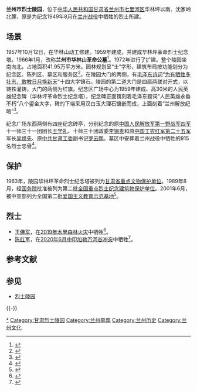 {{coord|36.03870|103.79686|display=title}}
{{文物保护单位
|名称 = 华林坪革命烈士纪念塔
|图片 = 
|说明 = 
|级别 = 省级文物保护单位
|省名 = 甘肃省
|市/县名 = 
|所在 = 兰州市七里河区
|坐标 =<!-- 请使用{{Coord}}模板 -->
|分类 = 近现代重要史迹及代表性建筑
|时代 = 
|编号 = 
|登录 = 
}}
'''兰州市烈士陵园'''，位于[[中华人民共和国|中华人民共和国]][[甘肃省|甘肃省]][[兰州市|兰州市]][[七里河区|七里河区]]华林坪以南、沈家岭北麓，原是为纪念1949年8月在[[兰州战役|兰州战役]]中牺牲的烈士所建。

== 场景 ==
1957年10月12日，在华林山动工修建。1959年建成，并建成华林坪革命烈士纪念塔。1966年1月，改称'''兰州市华林山革命公墓'''<ref>{{Cite book|title=甘肃省志 第2卷 大事记|last=甘肃省地方史志编纂委员会编纂|publisher=兰州：[[甘肃人民出版社|甘肃人民出版社]]|year=2017.11|isbn=978-7-226-05142-9|pages=374}}</ref>。1972年进行了扩建。整个陵园坐南向北，占地面积41.95万平方米。园林规划呈“士”字形，建筑布局按功能划分为纪念区、陈列区、墓区和服务区<ref>{{Cite book|title=中国革命烈士园林|last=孙峻亭主编|publisher=北京：[[北京出版社|北京出版社]]|year=1993.07|isbn=7-200-02119-9|pages=380-381}}</ref>。在陵园大门的两侧，有[[毛泽东诗词|毛泽东诗词]]“[[七律·到韶山|为有牺牲多壮志，敢教日月换新天]]”十四大字镶石。陵园的第二道大门是四扇两联对开式，以铸铁灌铸，大门的两侧为红旗。纪念区广场中心为1959年建成、高30米的人民英雄纪念碑（华林坪革命烈士纪念塔），纪念碑正面镌刻着毛泽东题词“人民英雄永垂不朽”八个鎏金大字，碑的下端采用汉白玉大理石镶嵌而成，上面刻着“兰州解放纪略”<ref>{{Cite book|title=中华圣地 全国爱国主义教育示范基地巡礼|last=中共江西省委宣传部，江西省精神文明建设指导委员会办公室，江西画报社主编|publisher=南昌：江西教育出版社|year=2002.09|isbn=7-5392-3860-7|pages=280}}</ref>。

纪念广场东西两侧有四座纪念碑亭，分别纪念的原[[中国人民解放军第一野战军|中国人民解放军第一野战军]][[中国人民解放军第四军|四军]]十一师三十一团团长[[王学礼|王学礼]]、十师三十团政委[[李锡贵|李锡贵]]和原[[中国工农红军第二十五军|中国工农红军第二十五军]]军长[[吴焕先|吴焕先]]、原[[中共甘肃省委|中共甘肃工委]]副书记[[罗云鹏|罗云鹏]]。墓区中安葬着兰州战役中牺牲的915名烈士忠骨<ref>{{Cite book|title=点亮星火红色旅游 陕、甘、宁旅行圣地导航|last=李楠主编|publisher=长春：吉林摄影出版社|year=2012.10|isbn=978-7-5498-1384-1|pages=107-109}}</ref>。

==保护 ==
1963年，陵园华林坪革命烈士纪念塔被列为[[甘肃省重点文物保护单位|甘肃省重点文物保护单位]]。1989年8月，经[[中华人民共和国国务院|国务院]]批准被列为第二批[[全国重点烈士纪念建筑物保护单位|全国重点烈士纪念建筑物保护单位]]。2001年6月，被中宣部列为全国第二批[[爱国主义教育示范基地|爱国主义教育示范基地]]<ref>{{Cite book|title=红色印记 中国革命遗址全书|last=于富荣，杜林杰编著|publisher=南昌：江西教育出版社|year=2017.05|isbn=978-7-5392-9462-9|pages=253}}</ref>。

== 烈士 ==
* [[王佛军|王佛军]]，在[[2019年木里森林火灾|2019年木里森林火灾]]中牺牲<ref>{{Cite web|title=民革兰州市直七支部缅怀戍边英雄|url=http://www.gansuminge.net/article/1147.html|accessdate=2021-04-01|work=www.gansuminge.net}}</ref>。
* [[陈红军|陈红军]]，在[[2020年中印边境冲突|2020年6月中印加勒万河谷冲突]]中牺牲<ref>{{Cite web|title=泪目！卫国戍边英雄陈红军墓前鲜花遍地|url=https://mil.huanqiu.com/article/421KfjeRbcu|accessdate=2021-02-21|work=环球网|archive-date=2021-02-22|archive-url=https://web.archive.org/web/20210222183126/https://mil.huanqiu.com/article/421KfjeRbcu|dead-url=no}}</ref>。

== 参考文献 ==
{{Reflist}}

== 参见 ==
* [[烈士陵园|烈士陵园]]

{{-}}
{{兰州市境内的甘肃省文物保护单位}}
{{甘肃省全国爱国主义教育示范基地}}

[[Category:葬于兰州市烈士陵园|*]]
[[Category:甘肃烈士陵园|Category:甘肃烈士陵园]]
[[Category:兰州墓葬|Category:兰州墓葬]]
[[Category:兰州历史|Category:兰州历史]]
[[Category:兰州文化|Category:兰州文化]]